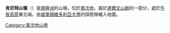 {{coord|79|51|S|156|45|E|source:GNIS|display=title}}

'''肯尼特山嶺'''（{{lang-en|Kennett Ridge}}）是[[南極洲|南極洲]]的山嶺，位於[[奧次地|奧次地]]，屬於[[達爾文山脈_(南極洲)|達爾文山脈]]的一部分，處於[[午夜高原|午夜高原]]東北端，由[[威靈頓維多利亞大學|威靈頓維多利亞大學]]的探險隊繪入地圖。

{{DEFAULTSORT:Kennett Ridge}}
[[Category:奧次地山脊|Category:奧次地山脊]]


{{OatesLand-geo-stub}}